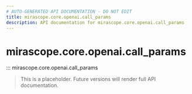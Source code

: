 ```yaml
---
# AUTO-GENERATED API DOCUMENTATION - DO NOT EDIT
title: mirascope.core.openai.call_params
description: API documentation for mirascope.core.openai.call_params
---
```


# mirascope.core.openai.call_params

::: mirascope.core.openai.call_params

> This is a placeholder. Future versions will render full API documentation.
